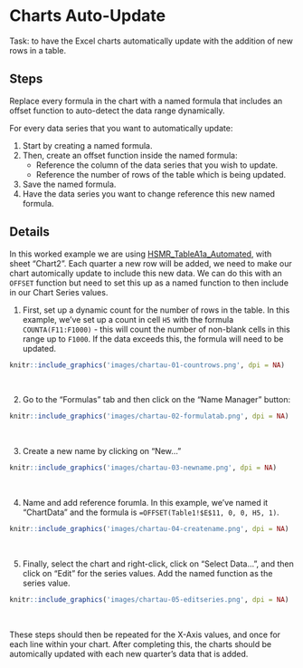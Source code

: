 # Charts Auto-Update

Task: to have the Excel charts automatically update with the addition of new rows in a table.


## Steps {-}

Replace every formula in the chart with a named formula that includes an offset function to auto-detect the data range dynamically.

For every data series that you want to automatically update:

1. Start by creating a named formula.
2. Then, create an offset function inside the named formula:
    * Reference the column of the data series that you wish to update.
    * Reference the number of rows of the table which is being updated.
3. Save the named formula.
4. Have the data series you want to change reference this new named formula.


## Details {-}

In this worked example we are using [HSMR_TableA1a_Automated](https://github.com/NHS-NSS-transforming-publications/automating-excel/raw/master/HSMR_TableA1a_automated.xlsm), with sheet "Chart2". Each quarter a new row will be added, we need to make our chart automically update to include this new data. We can do this with an `OFFSET` function but need to set this up as a named function to then include in our Chart Series values.

1. First, set up a dynamic count for the number of rows in the table. In this example, we've set up a count in cell `H5` with the formula `COUNTA(F11:F1000)` - this will count the number of non-blank cells in this range up to `F1000`. If the data exceeds this, the formula will need to be updated.

```r
knitr::include_graphics('images/chartau-01-countrows.png', dpi = NA)
```
&nbsp;

2. Go to the "Formulas" tab and then click on the "Name Manager" button:

```r
knitr::include_graphics('images/chartau-02-formulatab.png', dpi = NA)
```
&nbsp;

3. Create a new name by clicking on "New..."

```r
knitr::include_graphics('images/chartau-03-newname.png', dpi = NA)
```
&nbsp;

4. Name and add reference forumla. In this example, we've named it "ChartData" and the formula is `=OFFSET(Table1!$E$11, 0, 0, H5, 1)`.

```r
knitr::include_graphics('images/chartau-04-createname.png', dpi = NA)
```
&nbsp;

5. Finally, select the chart and right-click, click on "Select Data...", and then click on "Edit" for the series values. Add the named function as the series value.

```r
knitr::include_graphics('images/chartau-05-editseries.png', dpi = NA)
```
&nbsp;

These steps should then be repeated for the X-Axis values, and once for each line within your chart. After completing this, the charts should be automically updated with each new quarter's data that is added.
